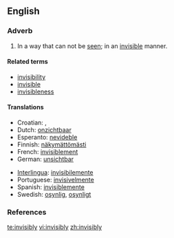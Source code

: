 ==English==

===Adverb===
{{infl|en|adverb}}

# In a way that can not be [[see]]n; in an [[invisible]] manner.

====Related terms====
* [[invisibility]]
* [[invisible]]
* [[invisibleness]]

====Translations====
{{trans-top|in a way that can not be seen}}
* Croatian: {{t|hr|nevidljivo|alt=nevìdljivo}}, {{t|hr|neopazice|alt=neòpazicē}}
* Dutch: [[onzichtbaar]]
* Esperanto: [[nevideble]]
* Finnish: [[näkymättömästi]]
* French: [[invisiblement]]
* German: [[unsichtbar]]
{{trans-mid}}
* [[Interlingua]]: [[invisibilemente]]
* Portuguese: [[invisivelmente]]
* Spanish: [[invisiblemente]]
* Swedish: [[osynlig]], [[osynligt]]
{{trans-bottom}}

===References===
{{R:Webster 1913}}

[[te:invisibly]]
[[vi:invisibly]]
[[zh:invisibly]]